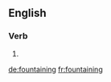 ==English==

===Verb===
{{head|en}}

# {{present participle of|fountain}}

[[de:fountaining]]
[[fr:fountaining]]